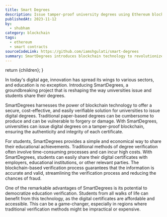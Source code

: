 ```yaml
---
title: Smart Degrees
description: Issue tamper-proof university degrees using Ethereum blockchain.
publishedAt: 2023-11-12
by:
  - shubham
category: blockchain
tags:
  - ethereum
  - smart contracts
sourceCodeLink: https://github.com/iamshgulati/smart-degrees
summary: SmartDegrees introduces blockchain technology to revolutionize the issuance and verification of university degrees. By providing tamper-proof digital certificates, universities can ensure authenticity, while students gain easy and cost-effective sharing options. This innovation has the potential to revolutionize education verification, simplifying the process and making credentials accessible to a wider audience.
---
```


  return <ContentLayout metadata={metadata}>{children}</ContentLayout>;
}

In today's digital age, innovation has spread its wings to various sectors, and education is no exception. Introducing SmartDegrees, a groundbreaking project that is reshaping the way universities issue and students share their degrees.

SmartDegrees harnesses the power of blockchain technology to offer a secure, cost-effective, and easily verifiable solution for universities to issue digital degrees. Traditional paper-based degrees can be cumbersome to produce and can be vulnerable to forgery or damage. With SmartDegrees, universities can issue digital degrees on a tamper-proof blockchain, ensuring the authenticity and integrity of each certificate.

For students, SmartDegrees provides a simple and economical way to share their educational achievements. Traditional methods of degree verification often involve time-consuming processes and can incur high costs. With SmartDegrees, students can easily share their digital certificates with employers, educational institutions, or other relevant parties. The blockchain-based verification process guarantees that the information is accurate and valid, streamlining the verification process and reducing the chances of fraud.

One of the remarkable advantages of SmartDegrees is its potential to democratize education verification. Students from all walks of life can benefit from this technology, as the digital certificates are affordable and accessible. This can be a game-changer, especially in regions where traditional verification methods might be impractical or expensive.
